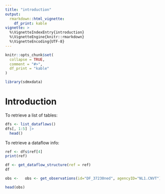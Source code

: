 ```yaml
---
title: "introduction"
output:
  rmarkdown::html_vignette:
    df_print: kable
vignette: >
  %\VignetteIndexEntry{introduction}
  %\VignetteEngine{knitr::rmarkdown}
  %\VignetteEncoding{UTF-8}
---
```


```r
knitr::opts_chunk$set(
  collapse = TRUE,
  comment = "#>",
  df_print = "kable"
)
```

```r
library(sdmxdata)
```

# Introduction

To retrieve a list of tables:


```r
dfs <- list_dataflows()
dfs[, 1:5] |> 
  head()
```

To retrieve a dataflow info:

```r
ref <- dfs$ref[4]
print(ref)

df <- get_dataflow_structure(ref = ref)
df
```

```r
obs <-   obs <- get_observations(id="DF_37230ned", agencyID="NL1.CNVT")
```

```r
head(obs)
```

